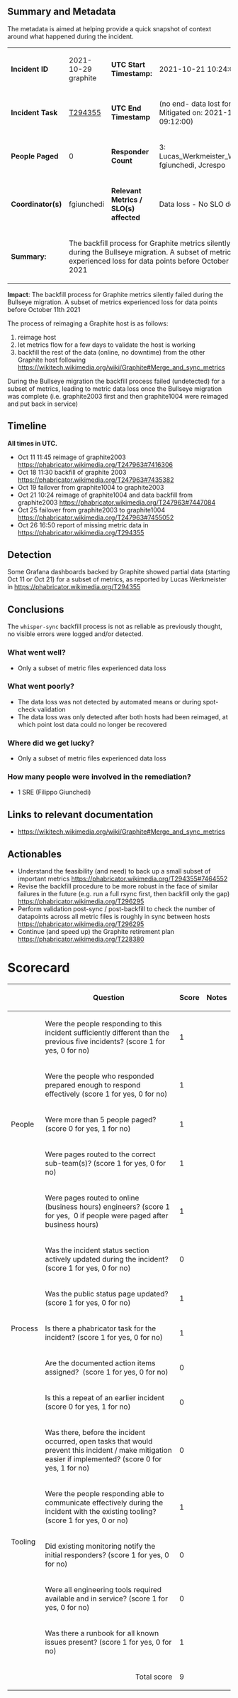 {{irdoc|status=review}} <!--
The status field should be one of:
* {{irdoc|status=draft}} - Initial status. When you're happy with the state of your draft, change it to status=review.
* {{irdoc|status=review}} - The incident review working group will contact you then to finalise the report. See also the steps on [[Incident documentation]].
* {{irdoc|status=final}}
-->

== Summary and Metadata ==
The metadata is aimed at helping provide a quick snapshot of context around what happened during the incident.
{| class="wikitable"
| '''Incident ID'''
|2021-10-29 graphite
|'''UTC Start Timestamp:'''
| 2021-10-21 10:24:00
|-
|'''Incident Task'''
| [https://phabricator.wikimedia.org/T294355 T294355]
|'''UTC End Timestamp''' 
| (no end- data lost forever. Mitigated on: 2021-12-13, 09:12:00)
|-
|'''People Paged'''
| 0
|'''Responder Count''' 
| 3: Lucas_Werkmeister_WMDE, fgiunchedi, Jcrespo
|-
|'''Coordinator(s)'''
| fgiunchedi
|'''Relevant Metrics / SLO(s) affected'''
| Data loss - No SLO defined
|-
|'''Summary:'''
| colspan="3" |The backfill process for Graphite metrics silently failed during the Bullseye migration. A subset of metrics experienced loss for data points before October 11th 2021
|}'''Impact''': The backfill process for Graphite metrics silently failed during the Bullseye migration. A subset of metrics experienced loss for data points before October 11th 2021

The process of reimaging a Graphite host is as follows:

# reimage host
# let metrics flow for a few days to validate the host is working
# backfill the rest of the data (online, no downtime) from the other Graphite host following https://wikitech.wikimedia.org/wiki/Graphite#Merge_and_sync_metrics

During the Bullseye migration the backfill process failed (undetected) for a subset of metrics, leading to metric data loss once the Bullseye migration was complete (i.e. graphite2003 first and then graphite1004 were reimaged and put back in service)

{{TOC|align=right}}

== Timeline ==

'''All times in UTC.'''

* Oct 11 11:45 reimage of graphite2003 https://phabricator.wikimedia.org/T247963#7416306
* Oct 18 11:30 backfill of graphite 2003 https://phabricator.wikimedia.org/T247963#7435382
* Oct 19 failover from graphite1004 to graphite2003
* Oct 21 10:24 reimage of graphite1004 and data backfill from graphite2003 https://phabricator.wikimedia.org/T247963#7447084
* Oct 25 failover from graphite2003 to graphite1004 https://phabricator.wikimedia.org/T247963#7455052
* Oct 26 16:50 report of missing metric data in https://phabricator.wikimedia.org/T294355

== Detection ==

Some Grafana dashboards backed by Graphite showed partial data (starting Oct 11 or Oct 21) for a subset of metrics, as reported by  Lucas Werkmeister in https://phabricator.wikimedia.org/T294355

== Conclusions ==

The <tt>whisper-sync</tt> backfill process is not as reliable as previously thought, no visible errors were logged and/or detected.

=== What went well? ===
* Only a subset of metric files experienced data loss

=== What went poorly? ===
* The data loss was not detected by automated means or during spot-check validation
* The data loss was only detected after both hosts had been reimaged, at which point lost data could no longer be recovered

=== Where did we get lucky? ===
* Only a subset of metric files experienced data loss

=== How many people were involved in the remediation? ===
* 1 SRE (Filippo Giunchedi)

== Links to relevant documentation ==
* https://wikitech.wikimedia.org/wiki/Graphite#Merge_and_sync_metrics

== Actionables ==

* Understand the feasibility (and need) to back up a small subset of important metrics https://phabricator.wikimedia.org/T294355#7464552
* Revise the backfill procedure to be more robust in the face of similar failures in the future (e.g. run a full rsync first, then backfill only the gap) https://phabricator.wikimedia.org/T296295
* Perform validation post-sync / post-backfill to check the number of datapoints across all metric files is roughly in sync between hosts https://phabricator.wikimedia.org/T296295
*Continue (and speed up) the Graphite retirement plan https://phabricator.wikimedia.org/T228380

=Scorecard=
{| class="wikitable"
!
!Question
!Score
!Notes
|-
! rowspan="5" |People
|Were the people responding to this incident sufficiently different than the previous five incidents? (score 1 for yes, 0 for no) 
|1
|
|-
|Were the people who responded prepared enough to respond effectively (score 1 for yes, 0 for no)
|1
|
|-
|Were more than 5 people paged? (score 0 for yes, 1 for no)
|1
|
|-
|Were pages routed to the correct sub-team(s)? (score 1 for yes, 0 for no)
|1
|
|-
|Were pages routed to online (business hours) engineers? (score 1 for yes,  0 if people were paged after business hours)
|1
|
|-
! rowspan="5" |Process 
|Was the incident status section actively updated during the incident? (score 1 for yes, 0 for no)
|0
|
|-
|Was the public status page updated? (score 1 for yes, 0 for no) 
|1
|
|-
|Is there a phabricator task for the incident? (score 1 for yes, 0 for no)
|1
|
|-
|Are the documented action items assigned?  (score 1 for yes, 0 for no)
|0
|
|-
|Is this a repeat of an earlier incident (score 0 for yes, 1 for no)
|0
|
|-
! rowspan="5" |Tooling 
|Was there, before the incident occurred, open tasks that would prevent this incident / make mitigation easier if implemented? (score 0 for yes, 1 for no)
|0
|
|-
|Were the people responding able to communicate effectively during the incident with the existing tooling? (score 1 for yes, 0 or no)
|1
|
|-
|Did existing monitoring notify the initial responders? (score 1 for yes, 0 for no)
|0
|
|-
|Were all engineering tools required available and in service? (score 1 for yes, 0 for no)
|0
|
|-
|Was there a runbook for all known issues present? (score 1 for yes, 0 for no)
|1
|
|-
! colspan="2" align="right" |Total score
|9
|
|}
